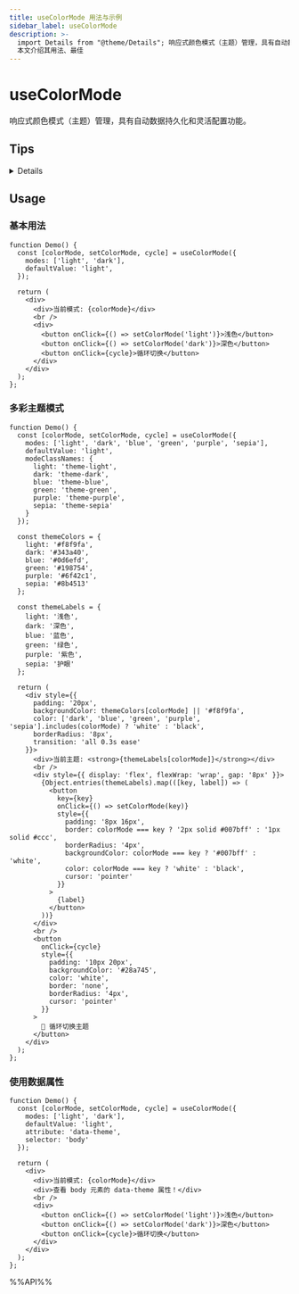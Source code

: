 ```yaml
---
title: useColorMode 用法与示例
sidebar_label: useColorMode
description: >-
  import Details from "@theme/Details"; 响应式颜色模式（主题）管理，具有自动数据持久化和灵活配置功能。 <Details summary="点击展开"> 对于服务端渲染的应用程序而言，由于无法在服务端获取到用户的颜色偏好。所以第一次渲染的时候可能会出现闪烁。想要避免此问题，你可以参考一下步骤。
  本文介绍其用法、最佳
---
```


# useColorMode

响应式颜色模式（主题）管理，具有自动数据持久化和灵活配置功能。

## Tips

<Details summary="点击展开">
对于服务端渲染的应用程序而言，由于无法在服务端获取到用户的颜色偏好。所以第一次渲染的时候可能会出现闪烁。想要避免此问题，你可以参考一下步骤。

1. 在你的内容渲染前增加一个脚本。

```tsx
<script
  dangerouslySetInnerHTML={{
    // 增加一个自执行的函数
    __html: `
          (function () {
            function setMode(mode) {
              if (mode) {
                document.documentElement.classList.add(mode);
              }
            }
            let store;
            try {
              store = JSON.parse(localStorage.getItem('reactuses-color-mode'));
            } catch (err) { }
            let mode;
            if(store === null){
              // 你可以根据需要自定义这个逻辑
              const darkQuery = window.matchMedia('(prefers-color-scheme: dark)');
              mode = darkQuery.matches ? 'dark' : 'light';
            }else {
              mode = store;
            }
            setMode(mode)
          })();
      `,
  }}
></script>
```

2. 为了方便统一管理颜色模式，我们推荐使用 `context` 来存储它们。

```tsx
import { useColorMode } from "@reactuses/core";
import React, { createContext, useContext } from "react";

type ThemeContext = { 
  theme: string | null; 
  setTheme: (theme: string) => void;
  cycleTheme: () => void;
};

const ThemeContext = createContext<ThemeContext | undefined>(undefined);

export function ThemeProvider({ children }: { children: React.ReactNode }) {
  const [theme, setTheme, cycleTheme] = useColorMode({
    modes: ['light', 'dark', 'auto'],
    defaultValue: 'auto',
    storageKey: 'my-app-theme',
  });

  return (
    <ThemeContext.Provider value={{ theme, setTheme, cycleTheme }}>
      {children}
    </ThemeContext.Provider>
  );
}

export function useTheme() {
  const context = useContext(ThemeContext);
  if (context === undefined) {
    throw new Error("useTheme must be used within a ThemeProvider");
  }
  return context;
}
```

</Details>

## Usage

### 基本用法

```tsx live
function Demo() {
  const [colorMode, setColorMode, cycle] = useColorMode({
    modes: ['light', 'dark'],
    defaultValue: 'light',
  });

  return (
    <div>
      <div>当前模式: {colorMode}</div>
      <br />
      <div>
        <button onClick={() => setColorMode('light')}>浅色</button>
        <button onClick={() => setColorMode('dark')}>深色</button>
        <button onClick={cycle}>循环切换</button>
      </div>
    </div>
  );
};
```

### 多彩主题模式

```tsx live
function Demo() {
  const [colorMode, setColorMode, cycle] = useColorMode({
    modes: ['light', 'dark', 'blue', 'green', 'purple', 'sepia'],
    defaultValue: 'light',
    modeClassNames: {
      light: 'theme-light',
      dark: 'theme-dark', 
      blue: 'theme-blue',
      green: 'theme-green',
      purple: 'theme-purple',
      sepia: 'theme-sepia'
    }
  });

  const themeColors = {
    light: '#f8f9fa',
    dark: '#343a40',
    blue: '#0d6efd',
    green: '#198754',
    purple: '#6f42c1',
    sepia: '#8b4513'
  };

  const themeLabels = {
    light: '浅色',
    dark: '深色',
    blue: '蓝色',
    green: '绿色',
    purple: '紫色',
    sepia: '护眼'
  };

  return (
    <div style={{ 
      padding: '20px', 
      backgroundColor: themeColors[colorMode] || '#f8f9fa',
      color: ['dark', 'blue', 'green', 'purple', 'sepia'].includes(colorMode) ? 'white' : 'black',
      borderRadius: '8px',
      transition: 'all 0.3s ease'
    }}>
      <div>当前主题: <strong>{themeLabels[colorMode]}</strong></div>
      <br />
      <div style={{ display: 'flex', flexWrap: 'wrap', gap: '8px' }}>
        {Object.entries(themeLabels).map(([key, label]) => (
          <button 
            key={key}
            onClick={() => setColorMode(key)}
            style={{ 
              padding: '8px 16px',
              border: colorMode === key ? '2px solid #007bff' : '1px solid #ccc',
              borderRadius: '4px',
              backgroundColor: colorMode === key ? '#007bff' : 'white',
              color: colorMode === key ? 'white' : 'black',
              cursor: 'pointer'
            }}
          >
            {label}
          </button>
        ))}
      </div>
      <br />
      <button 
        onClick={cycle}
        style={{
          padding: '10px 20px',
          backgroundColor: '#28a745',
          color: 'white',
          border: 'none',
          borderRadius: '4px',
          cursor: 'pointer'
        }}
      >
        🔄 循环切换主题
      </button>
    </div>
  );
};
```

### 使用数据属性

```tsx live
function Demo() {
  const [colorMode, setColorMode, cycle] = useColorMode({
    modes: ['light', 'dark'],
    defaultValue: 'light',
    attribute: 'data-theme',
    selector: 'body'
  });

  return (
    <div>
      <div>当前模式: {colorMode}</div>
      <div>查看 body 元素的 data-theme 属性！</div>
      <br />
      <div>
        <button onClick={() => setColorMode('light')}>浅色</button>
        <button onClick={() => setColorMode('dark')}>深色</button>
        <button onClick={cycle}>循环切换</button>
      </div>
    </div>
  );
};
```

%%API%%
